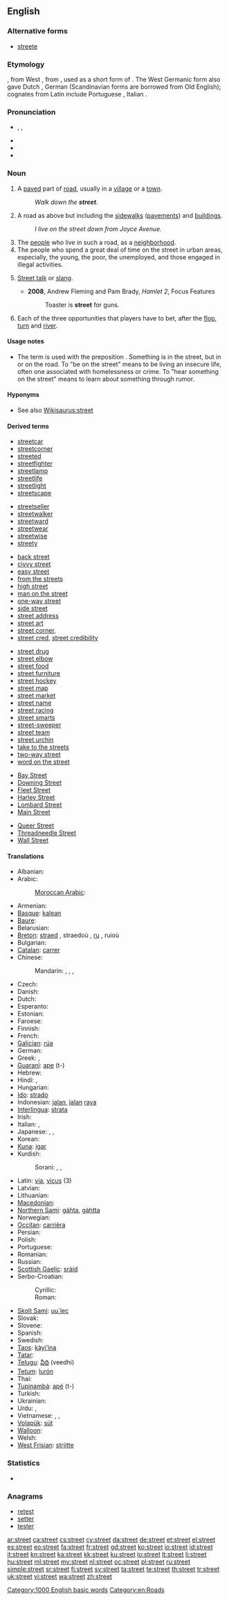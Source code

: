 {{wikipedia}}
==English==

===Alternative forms===
* [[streete]]

===Etymology===
{{etyl|ang}} {{term|stræt||paved road, Roman road}}, from West {{etyl|gem}}, from {{etyl|LL.}} {{term|strata|strāta|lang=la}}, used as a short form of {{term||[[via]] [[strata|strāta]]|paved road}}. The West Germanic form also gave Dutch {{term|straat|lang=nl}}, German {{term|Straße|lang=de}} (Scandinavian forms are borrowed from Old English); cognates from Latin include Portuguese {{term|estrada|lang=pt}}, Italian {{term|strada|lang=it}}.

===Pronunciation===
* {{enPR|strēt}}, {{IPA|/stɹiːt/}}, {{SAMPA|/stri:t/}}
* {{audio|en-us-street.ogg|Audio (US)}}
* {{audio|En-uk-a street.ogg|Audio (UK)}}
* {{rhymes|iːt}}

===Noun===
{{en-noun}}

# A [[paved]] part of [[road]], usually in a [[village]] or a [[town]].
#:''Walk down the '''street'''.''
# A road as above but including the [[sidewalk]]s ([[pavement]]s) and [[building]]s.
#:''I live on the street down from Joyce Avenue.''
# The [[people]] who live in such a road, as a [[neighborhood]].
# The people who spend a great deal of time on the street in urban areas, especially, the young, the poor, the unemployed, and those engaged in illegal activities.
# {{slang}} [[street talk|Street talk]] or [[slang]].
#* '''2008''', Andrew Fleming and Pam Brady, ''Hamlet 2'', Focus Features
#*: Toaster is '''street''' for guns.
# {{poker slang}} Each of the three opportunities that players have to bet, after the [[flop]], [[turn]] and [[river]].

====Usage notes====
* {{sense|paved part of road}} {{qualifier|Regional}} The term {{term|street}} is used with the preposition {{term|in}}. Something is in the street, but in or on the road. To "be on the street" means to be living an insecure life, often one associated with homelessness or crime. To "hear something on the street" means to learn about something through rumor. <!--This should be expanded a bit.-->

====Hyponyms====
* See also [[Wikisaurus:street]]

====Derived terms====
{{rel-top|compounds formed from ''street (noun)''}}
* [[streetcar]]
* [[streetcorner]]
* [[streeted]]
* [[streetfighter]]
* [[streetlamp]]
* [[streetlife]]
* [[streetlight]]
* [[streetscape]]
{{rel-mid}}
* [[streetseller]]
* [[streetwalker]]
* [[streetward]]
* [[streetwear]]
* [[streetwise]]
* [[streety]]
{{rel-bottom}}
{{rel-top|common nouns using ''street (noun)''}}
* [[back street]]
* [[civvy street]]
* [[easy street]]
* [[from the streets]]
* [[high street]]
* [[man on the street]]
* [[one-way street]]
* [[side street]]
* [[street address]]
* [[street art]]
* [[street corner]],
* [[street cred]], [[street credibility]]
{{rel-mid}}
* [[street drug]]
* [[street elbow]]
* [[street food]]
* [[street furniture]]
* [[street hockey]]
* [[street map]]
* [[street market]]
* [[street name]]
* [[street racing]]
* [[street smarts]]
* [[street-sweeper]]
* [[street team]]
* [[street urchin]]
* [[take to the streets]]
* [[two-way street]]
* [[word on the street]]
{{rel-bottom}}
{{rel-top|proper and other capitalized nouns form using ''street (noun)''}}
* [[Bay Street]]<!--Canadian figurative sense-->
* [[Downing Street]]<!--figurative sense: the British government-->
* [[Fleet Street]]<!--figurative sense: the British press-->
* [[Harley Street]]<!--figurative sense: the English medical profession-->
* [[Lombard Street]]
* [[Main Street]]
{{rel-mid}}
* [[Queer Street]]
* [[Threadneedle Street]]<!--figurative sense: the Bank of England-->
* [[Wall Street]]
{{rel-bottom}}

====Translations====
{{trans-top|paved part of road in a village or a town}}
* Albanian: {{t|sq|rrugë}}
* Arabic: {{t+|ar|شارع|alt=شارِع|tr=shaari3}}
*: [[Moroccan Arabic]]: {{tø|ary|زنقة|tr=zánqa}}
* Armenian: {{t|hy|փողոց|tr=p'oġoc'|sc=Armn}}
* [[Basque]]: [[kalean]]
* [[Baure]]: {{tø|brg|kaye}}
* Belarusian: {{t|be|вуліца|f|tr=vúlica|sc=Cyrl}}
* [[Breton]]: [[straed]] {{f}}, straedoù {{p}}, [[ru]] {{f}}, ruioù {{p}}
* Bulgarian: {{t|bg|улица|f|tr=úlica|sc=Cyrl}}
* [[Catalan]]: [[carrer]] {{m}}
* Chinese:
*: Mandarin: {{t|zh|街|tr=jiē|sc=Hani}}, {{t|zh|路|tr=lù|sc=Hani}}, {{t|zh|馬路|sc=Hani}}, {{t|zh|马路|tr=mǎlù|sc=Hani}}
* Czech: {{t|cs|ulice|f}}
* Danish: {{t+|da|gade|n}}
* Dutch: {{t+|nl|straat}}
* Esperanto: {{t-|eo|strato|xs=Esperanto}}
* Estonian: {{t-|et|tänav}}
* Faroese: {{t|fo|gøta|f}}
* Finnish: {{t+|fi|katu}}
* French: {{t+|fr|rue|f}}
* [[Galician]]: [[rúa]] {{f}}
* German: {{t+|de|Straße|f}}
* Greek: {{t|el|οδός|f|tr=odós|sc=Grek}}, {{t|el|δρόμος|m|tr=drómos|sc=Grek}}
* [[Guaraní]]: [[ape]] (t-)
* Hebrew: {{t+|he|רחוב|tr=rehov}}
* Hindi: {{t|hi|गली|f|tr=galī|sc=Deva}}, {{t|hi|सड़क|f|tr=saṛak|sc=Deva}}
* Hungarian: {{t+|hu|utca}}
* [[Ido]]: [[strado]]
* Indonesian: [[jalan]], [[jalan]] [[raya]]
* [[Interlingua]]: [[strata]]
* Irish: {{t+|ga|sráid|f|xs=Irish}}
* Italian: {{t+|it|strada|f}}, {{t+|it|via|f}}
* Japanese: {{t|ja|道|tr=[[みち]], michi|sc=Jpan}}, {{t|ja|道路|tr=[[どうろ]], dōro|sc=Jpan}}, {{t|ja|通り|tr=とおり, tōri|sc=Jpan}}
* Korean: {{t|ko|거리|tr=geori|sc=Kore}}
* [[Kuna]]: [[igar]]
* Kurdish:
*: Sorani: {{t-|ku|جاده|tr=jAdda|sc=ku-Arab}}, {{t|ku|کۆڵان|tr=koLAn|sc=ku-Arab}}, {{t|ku|شه‌قام|tr=shaqAm|sc=ku-Arab}}
{{trans-mid}}
* Latin: [[via]], [[vicus]] (3)
* Latvian: {{t|lv|iela|xs=Latvian}}
* Lithuanian: {{t+|lt|gatvė|f|xs=Lithuanian}}
* [[Macedonian]]: {{t-|mk|улица|f|tr=úlica}}
* [[Northern Sami]]: [[gáhta]], [[gáhtta]]
* Norwegian: {{t+|no|gate}}
* [[Occitan]]: [[carrièra]] {{f}}
* Persian: {{t+|fa|خیابان|tr=xiyâbân|xs=Persian}}
* Polish: {{t+|pl|ulica|f}}
* Portuguese: {{t+|pt|rua|f}}
* Romanian: {{t+|ro|stradă|f}}
* Russian: {{t+|ru|улица|f|tr=úlica}}
* [[Scottish Gaelic]]: [[sràid]] {{f}}
* Serbo-Croatian:
*: Cyrillic: {{t|sh|улица|f|sc=Cyrl}}
*: Roman: {{t|sh|ulica|f}}
* [[Skolt Sami]]: [[uu´lec]]
* Slovak: {{t|sk|ulica|f}}
* Slovene: {{t+|sl|ulica|f}}
* Spanish: {{t+|es|calle|f}}
* Swedish: {{t+|sv|gata}}
* [[Taos]]: [[kàyi’ína]]
* [[Tatar]]: {{t+|tt|урам|sc=Cyrl|xs=Tatar}}
* [[Telugu]]: [[వీధి]] (veedhi)
* [[Tetum]]: [[lurón]]
* Thai: {{t|th|ถนน|tr=tanon}}
* [[Tupinambá]]: [[apé]] (t-)
* Turkish: {{t+|tr|sokak}}
* Ukrainian: {{t|uk|вулиця|f|tr=vúlycja|sc=Cyrl}}
* Urdu: {{t|ur|گلی|f|tr=galī|sc=ur-Arab}}, {{t|ur|سڑک|f|tr=saṛak|sc=ur-Arab}}
* Vietnamese: {{t|vi|đường}}, {{t|vi|đường phố}}, {{t|vi|phố}}
* [[Volapük]]: [[süt]]
* [[Walloon]]: {{t|wa|rowe}}
* Welsh: {{t+|cy|heol|f|xs=Welsh}}
* [[West Frisian]]: [[strjitte]]
{{trans-bottom}}

===Statistics===
* {{rank|produce|drawn|field|828|street|attempt|soft|officers}}

===Anagrams===
* [[retest#English|retest]]
* [[setter#English|setter]]
* [[tester#English|tester]]

[[Category:1000 English basic words]]
[[Category:en:Roads]]

[[ar:street]]
[[ca:street]]
[[cs:street]]
[[cy:street]]
[[da:street]]
[[de:street]]
[[et:street]]
[[el:street]]
[[es:street]]
[[eo:street]]
[[fa:street]]
[[fr:street]]
[[gd:street]]
[[ko:street]]
[[io:street]]
[[id:street]]
[[it:street]]
[[kn:street]]
[[ka:street]]
[[kk:street]]
[[ku:street]]
[[lo:street]]
[[lt:street]]
[[li:street]]
[[hu:street]]
[[ml:street]]
[[my:street]]
[[nl:street]]
[[oc:street]]
[[pl:street]]
[[ru:street]]
[[simple:street]]
[[sr:street]]
[[fi:street]]
[[sv:street]]
[[ta:street]]
[[te:street]]
[[th:street]]
[[tr:street]]
[[uk:street]]
[[vi:street]]
[[wa:street]]
[[zh:street]]